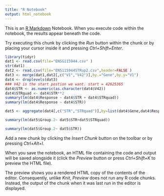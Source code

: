 ```yaml
---
title: "R Notebook"
output: html_notebook
---
```


This is an [R Markdown](http://rmarkdown.rstudio.com) Notebook. When you execute code within the notebook, the results appear beneath the code. 

Try executing this chunk by clicking the *Run* button within the chunk or by placing your cursor inside it and pressing *Ctrl+Shift+Enter*. 

```r
library(tidyr)
dat1 <- read.csv(file="ENSG115944.csv" )
str(dat1)
dat2 <- read.csv(file="ENS115944STRup2.csv",header=FALSE )
dat3 <- merge(dat1,dat2[,c("V1","V42")],by.="Gene",by.y="V1")
dat4 <- droplevels(dat3)
### V42 is the start postion we want. start = 42625365
dat4$STR <- as.numeric(as.character(dat4$V42))
dat4$STRquad <- dat4$STR**2
summary(lm(dat4$Response ~ dat4$STR + dat4$STRquad))
summary(lm(dat4$Response ~ dat4$STR))

dat5 <- aggregate(dat4[,c("STR","STRquad")],by=list(dat4$Gene,dat4$Response),FUN=mean,na.rm=TRUE)

summary(lm(dat5$Group.2~ dat5$STR+dat5$STRquad))

summary(lm(dat5$Group.2~ dat5$STR))
```

Add a new chunk by clicking the *Insert Chunk* button on the toolbar or by pressing *Ctrl+Alt+I*.

When you save the notebook, an HTML file containing the code and output will be saved alongside it (click the *Preview* button or press *Ctrl+Shift+K* to preview the HTML file).

The preview shows you a rendered HTML copy of the contents of the editor. Consequently, unlike *Knit*, *Preview* does not run any R code chunks. Instead, the output of the chunk when it was last run in the editor is displayed.

